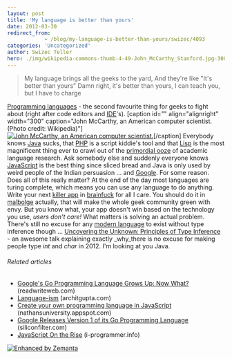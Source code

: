 ```yaml
---
layout: post
title: 'My language is better than yours'
date: 2012-03-30
redirect_from: 
            - /blog/my-language-is-better-than-yours/swizec/4093
categories: 'Uncategorized'
author: Swizec Teller
hero: ./img/wikipedia-commons-thumb-4-49-John_McCarthy_Stanford.jpg-300px-John_McCarthy_Stanford.jpg
---
```

> My language brings all the geeks to the yard, And they're like "It's better than yours" Damn right, it's better than yours, I can teach you, but I have to charge

[Programming languages](http://en.wikipedia.org/wiki/Programming_language "Programming language") - the second favourite thing for geeks to fight about (right after code editors and [IDE](http://en.wikipedia.org/wiki/Integrated_development_environment "Integrated development environment")'s). \[caption id="" align="alignright" width="300" caption="John McCarthy, an American computer scientist. (Photo credit: Wikipedia)"][![John McCarthy, an American computer scientist.](./img/wikipedia-commons-thumb-4-49-John_McCarthy_Stanford.jpg-300px-John_McCarthy_Stanford.jpg "John McCarthy, an American computer scientist.")](http://commons.wikipedia.org/wiki/File:John_McCarthy_Stanford.jpg)\[/caption] Everybody knows [Java](http://www.oracle.com/technetwork/java/ "Java (programming language)") sucks, that [PHP](http://www.php.net "PHP") is a script kiddie's tool and that [Lisp](http://en.wikipedia.org/wiki/Lisp_%28programming_language%29 "Lisp (programming language)") is the most magnificent thing ever to crawl out of the [primordial ooze](http://en.wikipedia.org/wiki/Abiogenesis "Abiogenesis") of academic language research. Ask somebody else and suddenly everyone knows [JavaScript](http://en.wikipedia.org/wiki/JavaScript "JavaScript") is the best thing since sliced bread and Java is only used by weird people of the Indian persuasion ... and [Google](http://google.com "Google"). For some reason. Does all of this really matter? At the end of the day most languages are turing complete, which means you can use any language to do anything. Write your next [killer app](http://en.wikipedia.org/wiki/Killer_application "Killer application") in [brainfuck](http://en.wikipedia.org/wiki/Brainfuck) for all I care. You should do it in [malbolge](http://en.wikipedia.org/wiki/Malbolge) actually, that will make the whole geek community green with envy. But you know what, your app doesn't win based on the technology you use, _users don't care!_ What matters is solving an actual problem. There's still no excuse for any [modern language](http://en.wikipedia.org/wiki/Modern_language "Modern language") to exist without type inference though ... [Uncovering the Unknown: Principles of Type Inference](http://screencasts.chariotsolutions.com/webpage/2011/10) - an awesome talk explaining exactly _why_there is no excuse for making people type _int_ and _char_ in 2012. I'm looking at you Java.

###### Related articles

- [Google's Go Programming Language Grows Up: Now What?](http://www.readwriteweb.com/cloud/2012/03/googles-go-programming-languag.php) (readwriteweb.com)
- [Language-ism](http://blog.architgupta.com/language-ism) (architgupta.com)
- [Create your own programming language in JavaScript](http://nathansuniversity.appspot.com/) (nathansuniversity.appspot.com)
- [Google Releases Version 1 of its Go Programming Language](http://siliconfilter.com/google-releases-version-1-of-its-go-programming-language/) (siliconfilter.com)
- [JavaScript On the Rise](http://www.i-programmer.info/news/98-languages/3926-javascript-on-the-rise.html) (i-programmer.info)

[![Enhanced by Zemanta](http://img.zemanta.com/zemified_e.png?x-id=f3a6fcd8-eba5-42be-9a69-97a7bf3b8da7)](http://www.zemanta.com/ "Enhanced by Zemanta")